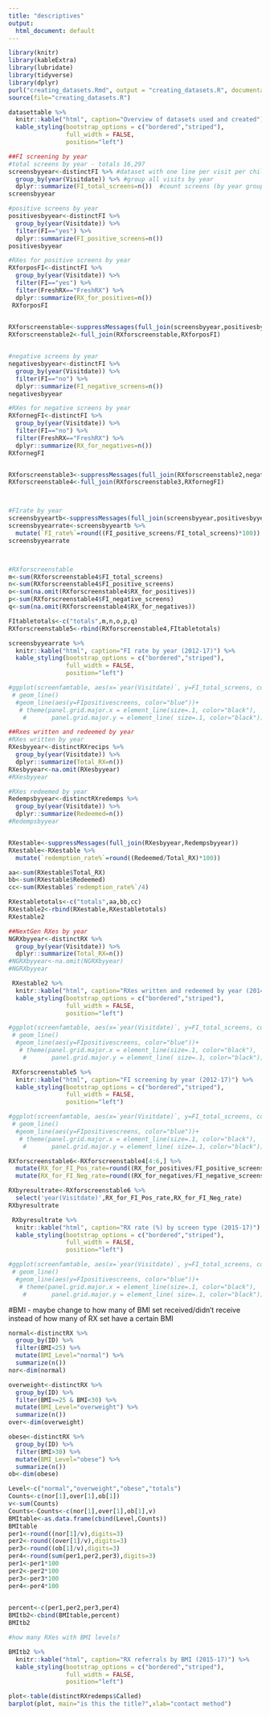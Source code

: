 ```yaml
---
title: "descriptives"
output:
  html_document: default
---
```



```r
library(knitr)
library(kableExtra)
library(lubridate)
library(tidyverse)
library(dplyr)
purl("creating_datasets.Rmd", output = "creating_datasets.R", documentation = 2)
source(file="creating_datasets.R")
```

```r
datasettable %>% 
  knitr::kable("html", caption="Overview of datasets used and created") %>%
  kable_styling(bootstrap_options = c("bordered","striped"),
                full_width = FALSE,
                position="left")
```

```r
##FI screening by year
#total screens by year - totals 16,297
screensbyyear<-distinctFI %>% #dataset with one line per visit per child
  group_by(year(Visitdate)) %>% #group all visits by year
  dplyr::summarize(FI_total_screens=n())  #count screens (by year group)
screensbyyear

#positive screens by year
positivesbyyear<-distinctFI %>% 
  group_by(year(Visitdate)) %>% 
  filter(FI=="yes") %>% 
  dplyr::summarize(FI_positive_screens=n())
positivesbyyear

#RXes for positive screens by year
RXforposFI<-distinctFI %>% 
  group_by(year(Visitdate)) %>% 
  filter(FI=="yes") %>% 
  filter(FreshRX=="FreshRX") %>% 
  dplyr::summarize(RX_for_positives=n()) 
 RXforposFI

 
RXforscreenstable<-suppressMessages(full_join(screensbyyear,positivesbyyear))
RXforscreenstable2<-full_join(RXforscreenstable,RXforposFI)


#negative screens by year
negativesbyyear<-distinctFI %>% 
  group_by(year(Visitdate)) %>% 
  filter(FI=="no") %>% 
  dplyr::summarize(FI_negative_screens=n())
negativesbyyear

#RXes for negative screens by year
RXfornegFI<-distinctFI %>% 
  group_by(year(Visitdate)) %>% 
  filter(FI=="no") %>% 
  filter(FreshRX=="FreshRX") %>% 
  dplyr::summarize(RX_for_negatives=n()) 
RXfornegFI


RXforscreenstable3<-suppressMessages(full_join(RXforscreenstable2,negativesbyyear))
RXforscreenstable4<-full_join(RXforscreenstable3,RXfornegFI)



#FIrate by year
screensbyyeartb<-suppressMessages(full_join(screensbyyear,positivesbyyear))
screensbyyearrate<-screensbyyeartb %>% 
  mutate(`FI_rate%`=round((FI_positive_screens/FI_total_screens)*100))
screensbyyearrate



#RXforscreenstable
m<-sum(RXforscreenstable4$FI_total_screens)
n<-sum(RXforscreenstable4$FI_positive_screens)
o<-sum(na.omit(RXforscreenstable4$RX_for_positives))
p<-sum(RXforscreenstable4$FI_negative_screens)
q<-sum(na.omit(RXforscreenstable4$RX_for_negatives))

FItabletotals<-c("totals",m,n,o,p,q)
RXforscreenstable5<-rbind(RXforscreenstable4,FItabletotals)
```

```r
screensbyyearrate %>% 
  knitr::kable("html", caption="FI rate by year (2012-17)") %>%
  kable_styling(bootstrap_options = c("bordered","striped"),
                full_width = FALSE,
                position="left")

#ggplot(screenfamtable, aes(x=`year(Visitdate)`, y=FI_total_screens, color="red")) +
 # geom_line()
  #geom_line(aes(y=FIpositivescreens, color="blue"))+
   # theme(panel.grid.major.x = element_line(size=.1, color="black"),
    #       panel.grid.major.y = element_line( size=.1, color="black"))

```

```r
##Rxes written and redeemed by year
#RXes written by year
RXesbyyear<-distinctRXrecips %>%
  group_by(year(Visitdate)) %>%
  dplyr::summarize(Total_RX=n())
RXesbyyear<-na.omit(RXesbyyear)
#RXesbyyear

#RXes redeemed by year
Redempsbyyear<-distinctRXredemps %>% 
  group_by(year(Visitdate)) %>% 
  dplyr::summarize(Redeemed=n())
#Redempsbyyear


RXestable<-suppressMessages(full_join(RXesbyyear,Redempsbyyear))
RXestable<-RXestable %>% 
  mutate(`redemption_rate%`=round((Redeemed/Total_RX)*100))

aa<-sum(RXestable$Total_RX)
bb<-sum(RXestable$Redeemed)
cc<-sum(RXestable$`redemption_rate%`/4)

RXestabletotals<-c("totals",aa,bb,cc)
RXestable2<-rbind(RXestable,RXestabletotals)
RXestable2

##NextGen RXes by year
NGRXbyyear<-distinctRX %>%
  group_by(year(Visitdate)) %>%
  dplyr::summarize(Total_RX=n())
#NGRXbyyear<-na.omit(NGRXbyyear)
#NGRXbyyear
```

```r
 RXestable2 %>% 
  knitr::kable("html", caption="RXes written and redeemed by year (2014-17)") %>%
  kable_styling(bootstrap_options = c("bordered","striped"),
                full_width = FALSE,
                position="left")

#ggplot(screenfamtable, aes(x=`year(Visitdate)`, y=FI_total_screens, color="red")) +
 # geom_line()
  #geom_line(aes(y=FIpositivescreens, color="blue"))+
   # theme(panel.grid.major.x = element_line(size=.1, color="black"),
    #       panel.grid.major.y = element_line( size=.1, color="black"))

```

```r
 RXforscreenstable5 %>% 
  knitr::kable("html", caption="FI screening by year (2012-17)") %>%
  kable_styling(bootstrap_options = c("bordered","striped"),
                full_width = FALSE,
                position="left")

#ggplot(screenfamtable, aes(x=`year(Visitdate)`, y=FI_total_screens, color="red")) +
 # geom_line()
  #geom_line(aes(y=FIpositivescreens, color="blue"))+
   # theme(panel.grid.major.x = element_line(size=.1, color="black"),
    #       panel.grid.major.y = element_line( size=.1, color="black"))

```


```r
RXforscreenstable6<-RXforscreenstable4[4:6,] %>% 
  mutate(RX_for_FI_Pos_rate=round((RX_for_positives/FI_positive_screens)*100)) %>% 
  mutate(RX_for_FI_Neg_rate=round((RX_for_negatives/FI_negative_screens)*100))

RXbyresultrate<-RXforscreenstable6 %>% 
  select('year(Visitdate)',RX_for_FI_Pos_rate,RX_for_FI_Neg_rate)
RXbyresultrate
```

```r
 RXbyresultrate %>% 
  knitr::kable("html", caption="RX rate (%) by screen type (2015-17)") %>%
  kable_styling(bootstrap_options = c("bordered","striped"),
                full_width = FALSE,
                position="left")

#ggplot(screenfamtable, aes(x=`year(Visitdate)`, y=FI_total_screens, color="red")) +
 # geom_line()
  #geom_line(aes(y=FIpositivescreens, color="blue"))+
   # theme(panel.grid.major.x = element_line(size=.1, color="black"),
    #       panel.grid.major.y = element_line( size=.1, color="black"))

```


#BMI - maybe change to how many of BMI set received/didn't receive instead of how many of RX set have a certain BMI
```r
normal<-distinctRX %>% 
  group_by(ID) %>% 
  filter(BMI<25) %>% 
  mutate(BMI_Level="normal") %>% 
  summarize(n())
nor<-dim(normal)

overweight<-distinctRX %>% 
  group_by(ID) %>% 
  filter(BMI>=25 & BMI<30) %>% 
  mutate(BMI_Level="overweight") %>% 
  summarize(n())
over<-dim(overweight)

obese<-distinctRX %>% 
  group_by(ID) %>% 
  filter(BMI>30) %>% 
  mutate(BMI_Level="obese") %>% 
  summarize(n())
ob<-dim(obese)

Level<-c("normal","overweight","obese","totals")
Counts<-c(nor[1],over[1],ob[1])
v<-sum(Counts)
Counts<-Counts<-c(nor[1],over[1],ob[1],v)
BMItable<-as.data.frame(cbind(Level,Counts))
BMItable
per1<-round((nor[1]/v),digits=3)
per2<-round((over[1]/v),digits=3)
per3<-round((ob[1]/v),digits=3)
per4<-round(sum(per1,per2,per3),digits=3)
per1<-per1*100     
per2<-per2*100  
per3<-per3*100
per4<-per4*100

            
percent<-c(per1,per2,per3,per4)
BMItb2<-cbind(BMItable,percent)
BMItb2
```


```r
#how many RXes with BMI levels?

BMItb2 %>% 
  knitr::kable("html", caption="RX referrals by BMI (2015-17)") %>%
  kable_styling(bootstrap_options = c("bordered","striped"),
                full_width = FALSE,
                position="left")
```


```r
plot<-table(distinctRXredemps$Called)
barplot(plot, main="is this the title?",xlab="contact method")
```

